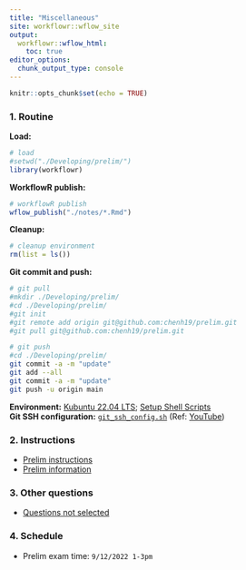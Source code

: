 ```yaml
---
title: "Miscellaneous"
site: workflowr::wflow_site
output:
  workflowr::wflow_html:
    toc: true
editor_options:
  chunk_output_type: console
---
```


```r
knitr::opts_chunk$set(echo = TRUE)
```

### 1. Routine

**Load:**

```r
# load
#setwd("./Developing/prelim/")
library(workflowr)
```

**WorkflowR publish:**

```r
# workflowR publish
wflow_publish("./notes/*.Rmd")
```

**Cleanup:**

```r
# cleanup environment
rm(list = ls())
```

**Git commit and push:**

```bash
# git pull
#mkdir ./Developing/prelim/
#cd ./Developing/prelim/ 
#git init
#git remote add origin git@github.com:chenh19/prelim.git
#git pull git@github.com:chenh19/prelim.git

# git push
#cd ./Developing/prelim/
git commit -a -m "update"
git add --all
git commit -a -m "update"
git push -u origin main
```

**Environment:** [Kubuntu 22.04 LTS](https://kubuntu.org/); [Setup Shell Scripts](https://github.com/chenh19/MyWorkspace)  
**Git SSH configuration:** [```git_ssh_config.sh```](https://raw.githubusercontent.com/chenh19/rotation2/main/code/0_prepare/git_ssh_config.sh) (Ref: [YouTube](https://youtu.be/YnSMYgIybFU))  


### 2. Instructions

- [Prelim instructions](https://chenh19.github.io/prelim/GGSB_questions_2022/MISC/GGSB_Prelim_Exam_Instructions.pdf)  
- [Prelim information](https://chenh19.github.io/prelim/GGSB_questions_2022/MISC/PrelimExam_Information_from_GGSB_Handbook.pdf)  


### 3. Other questions

- [Questions not selected](https://chenh19.github.io/prelim/questions_not_selected.html)


### 4. Schedule

- Prelim exam time: ```9/12/2022 1-3pm```
